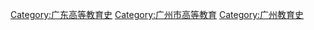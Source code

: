 [[Category:广东高等教育史|Category:广东高等教育史]]
[[Category:广州市高等教育|Category:广州市高等教育]]
[[Category:广州教育史|Category:广州教育史]]